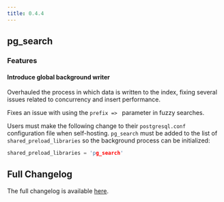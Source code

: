 ```yaml
---
title: 0.4.4
---
```


## pg_search

### Features

#### Introduce global background writer

Overhauled the process in which data is written to the index, fixing several issues related to concurrency and insert performance.

Fixes an issue with using the `prefix => ` parameter in fuzzy searches.

Users must make the following change to their `postgresql.conf` configuration file when self-hosting. `pg_search` must be added to the list of `shared_preload_libraries` so the background process can be initialized:

```c
shared_preload_libraries = 'pg_search'
```

## Full Changelog

The full changelog is available [here](https://github.com/paradedb/paradedb/releases/tag/v0.4.4).
